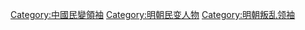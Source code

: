 [[Category:中國民變領袖|Category:中國民變領袖]]
[[Category:明朝民变人物|Category:明朝民变人物]]
[[Category:明朝叛乱领袖|Category:明朝叛乱领袖]]